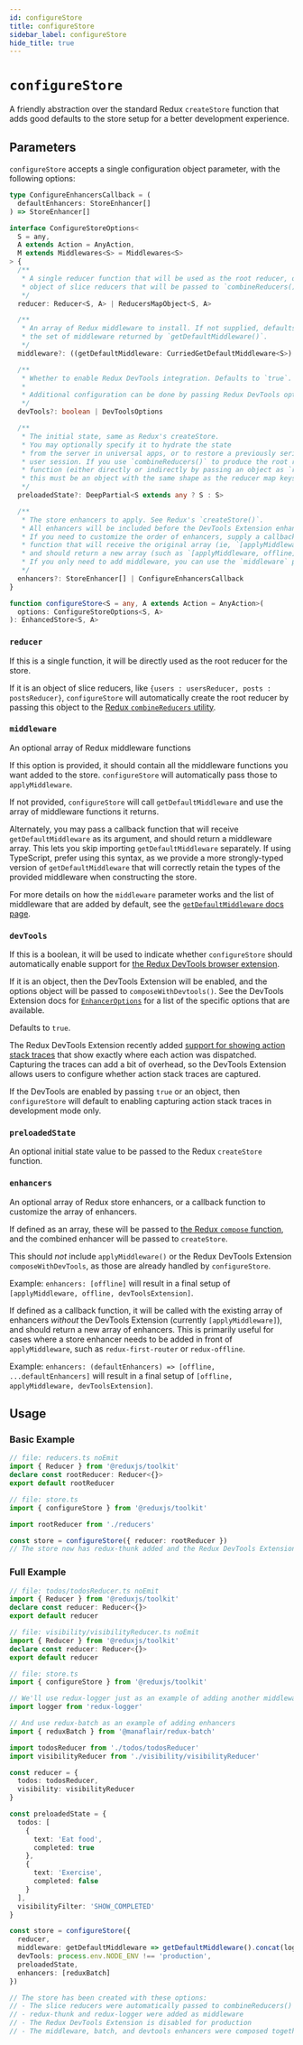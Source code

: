 ```yaml
---
id: configureStore
title: configureStore
sidebar_label: configureStore
hide_title: true
---
```


# `configureStore`

A friendly abstraction over the standard Redux `createStore` function that adds good defaults
to the store setup for a better development experience.

## Parameters

`configureStore` accepts a single configuration object parameter, with the following options:

```ts no-transpile
type ConfigureEnhancersCallback = (
  defaultEnhancers: StoreEnhancer[]
) => StoreEnhancer[]

interface ConfigureStoreOptions<
  S = any,
  A extends Action = AnyAction,
  M extends Middlewares<S> = Middlewares<S>
> {
  /**
   * A single reducer function that will be used as the root reducer, or an
   * object of slice reducers that will be passed to `combineReducers()`.
   */
  reducer: Reducer<S, A> | ReducersMapObject<S, A>

  /**
   * An array of Redux middleware to install. If not supplied, defaults to
   * the set of middleware returned by `getDefaultMiddleware()`.
   */
  middleware?: ((getDefaultMiddleware: CurriedGetDefaultMiddleware<S>) => M) | M

  /**
   * Whether to enable Redux DevTools integration. Defaults to `true`.
   *
   * Additional configuration can be done by passing Redux DevTools options
   */
  devTools?: boolean | DevToolsOptions

  /**
   * The initial state, same as Redux's createStore.
   * You may optionally specify it to hydrate the state
   * from the server in universal apps, or to restore a previously serialized
   * user session. If you use `combineReducers()` to produce the root reducer
   * function (either directly or indirectly by passing an object as `reducer`),
   * this must be an object with the same shape as the reducer map keys.
   */
  preloadedState?: DeepPartial<S extends any ? S : S>

  /**
   * The store enhancers to apply. See Redux's `createStore()`.
   * All enhancers will be included before the DevTools Extension enhancer.
   * If you need to customize the order of enhancers, supply a callback
   * function that will receive the original array (ie, `[applyMiddleware]`),
   * and should return a new array (such as `[applyMiddleware, offline]`).
   * If you only need to add middleware, you can use the `middleware` parameter instead.
   */
  enhancers?: StoreEnhancer[] | ConfigureEnhancersCallback
}

function configureStore<S = any, A extends Action = AnyAction>(
  options: ConfigureStoreOptions<S, A>
): EnhancedStore<S, A>
```

### `reducer`

If this is a single function, it will be directly used as the root reducer for the store.

If it is an object of slice reducers, like `{users : usersReducer, posts : postsReducer}`,
`configureStore` will automatically create the root reducer by passing this object to the
[Redux `combineReducers` utility](https://redux.js.org/api/combinereducers).

### `middleware`

An optional array of Redux middleware functions

If this option is provided, it should contain all the middleware functions you
want added to the store. `configureStore` will automatically pass those to `applyMiddleware`.

If not provided, `configureStore` will call `getDefaultMiddleware` and use the
array of middleware functions it returns.

Alternately, you may pass a callback function that will receive `getDefaultMiddleware` as its argument,
and should return a middleware array. This lets you skip importing `getDefaultMiddleware` separately. If using TypeScript, prefer using this syntax, as we provide a more strongly-typed version of `getDefaultMiddleware` that will correctly
retain the types of the provided middleware when constructing the store.

For more details on how the `middleware` parameter works and the list of middleware that are added by default, see the
[`getDefaultMiddleware` docs page](./getDefaultMiddleware.md).

### `devTools`

If this is a boolean, it will be used to indicate whether `configureStore` should automatically enable support for [the Redux DevTools browser extension](https://github.com/zalmoxisus/redux-devtools-extension).

If it is an object, then the DevTools Extension will be enabled, and the options object will be passed to `composeWithDevtools()`. See
the DevTools Extension docs for [`EnhancerOptions`](https://github.com/zalmoxisus/redux-devtools-extension/blob/master/docs/API/Arguments.md#windowdevtoolsextensionconfig) for
a list of the specific options that are available.

Defaults to `true`.

The Redux DevTools Extension recently added [support for showing action stack traces](https://github.com/zalmoxisus/redux-devtools-extension/blob/d4ef75691ad294646f74bca38b973b19850a37cf/docs/Features/Trace.md) that show exactly where each action was dispatched. Capturing the traces can add a bit of overhead, so the DevTools Extension allows users to configure whether action stack traces are captured.

If the DevTools are enabled by passing `true` or an object, then `configureStore` will default to enabling capturing action stack traces in development mode only.

### `preloadedState`

An optional initial state value to be passed to the Redux `createStore` function.

### `enhancers`

An optional array of Redux store enhancers, or a callback function to customize the array of enhancers.

If defined as an array, these will be passed to [the Redux `compose` function](https://redux.js.org/api/compose), and the combined enhancer will be passed to `createStore`.

This should _not_ include `applyMiddleware()` or the Redux DevTools Extension `composeWithDevTools`, as those are already handled by `configureStore`.

Example: `enhancers: [offline]` will result in a final setup of `[applyMiddleware, offline, devToolsExtension]`.

If defined as a callback function, it will be called with the existing array of enhancers _without_ the DevTools Extension (currently `[applyMiddleware]`),
and should return a new array of enhancers. This is primarily useful for cases where a store enhancer needs to be added
in front of `applyMiddleware`, such as `redux-first-router` or `redux-offline`.

Example: `enhancers: (defaultEnhancers) => [offline, ...defaultEnhancers]` will result in a final setup
of `[offline, applyMiddleware, devToolsExtension]`.

## Usage

### Basic Example

```ts
// file: reducers.ts noEmit
import { Reducer } from '@reduxjs/toolkit'
declare const rootReducer: Reducer<{}>
export default rootReducer

// file: store.ts
import { configureStore } from '@reduxjs/toolkit'

import rootReducer from './reducers'

const store = configureStore({ reducer: rootReducer })
// The store now has redux-thunk added and the Redux DevTools Extension is turned on
```

### Full Example

```ts
// file: todos/todosReducer.ts noEmit
import { Reducer } from '@reduxjs/toolkit'
declare const reducer: Reducer<{}>
export default reducer

// file: visibility/visibilityReducer.ts noEmit
import { Reducer } from '@reduxjs/toolkit'
declare const reducer: Reducer<{}>
export default reducer

// file: store.ts
import { configureStore } from '@reduxjs/toolkit'

// We'll use redux-logger just as an example of adding another middleware
import logger from 'redux-logger'

// And use redux-batch as an example of adding enhancers
import { reduxBatch } from '@manaflair/redux-batch'

import todosReducer from './todos/todosReducer'
import visibilityReducer from './visibility/visibilityReducer'

const reducer = {
  todos: todosReducer,
  visibility: visibilityReducer
}

const preloadedState = {
  todos: [
    {
      text: 'Eat food',
      completed: true
    },
    {
      text: 'Exercise',
      completed: false
    }
  ],
  visibilityFilter: 'SHOW_COMPLETED'
}

const store = configureStore({
  reducer,
  middleware: getDefaultMiddleware => getDefaultMiddleware().concat(logger),
  devTools: process.env.NODE_ENV !== 'production',
  preloadedState,
  enhancers: [reduxBatch]
})

// The store has been created with these options:
// - The slice reducers were automatically passed to combineReducers()
// - redux-thunk and redux-logger were added as middleware
// - The Redux DevTools Extension is disabled for production
// - The middleware, batch, and devtools enhancers were composed together
```
